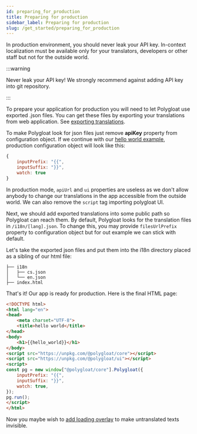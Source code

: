 ```yaml
---
id: preparing_for_production
title: Preparing for production
sidebar_label: Preparing for production
slug: /get_started/preparing_for_production
---
```


In production environment, you should never leak your API key. In-context localization must be available only for your translators,
 developers or other staff but not for the outside world.

:::warning

Never leak your API key! We strongly recommend against adding API key into git repository.

:::

To prepare your application for production you will need to let Polygloat use exported .json files.
You can get these files by exporting your translations from web application.
See [exporting translations](web_app/exporting_translations.mdx).

To make Polygloat look for json files just remove **apiKey** property from configuration object. If we continue with
our [hello world example](hello_world.mdx), production configuration object will look like this:
```javascript
{
    inputPrefix: "{{",
    inputSuffix: "}}",
    watch: true
}
```

In production mode, `apiUrl` and `ui` properties are useless as we don't allow anybody to change our translations in the app accessible from the outside world.
We can also remove the `script` tag importing polygloat UI.

Next, we should add exported translations into some public path so Polygloat can reach them.
By default, Polygloat looks for the translation files in `/i18n/[lang].json`.
To change this, you may provide `filesUrlPrefix` property to configuration object but for out example we can stick with default.

Let's take the exported json files and put them into the i18n directory placed as a sibling of our html file:
```
├── i18n
│   ├── cs.json
│   └── en.json
├── index.html
```

That's it! Our app is ready for production. Here is the final HTML page:
```html
<!DOCTYPE html>
<html lang="en">
<head>
    <meta charset="UTF-8">
    <title>hello world</title>
</head>
<body>
    <h1>{{hello_world}}</h1>
</body>
<script src="https://unpkg.com/@polygloat/core"></script>
<script src="https://unpkg.com/@polygloat/ui"></script>
<script>
const pg = new window["@polygloat/core"].Polygloat({
    inputPrefix: "{{",
    inputSuffix: "}}",
    watch: true,
});
pg.run();
</script>
</html>
```
Now you maybe wish to [add loading overlay](get_started/adding_loading_overlay.mdx) to make untranslated texts invisible.